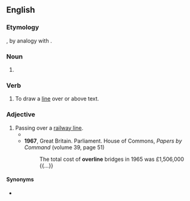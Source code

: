 ==English==

===Etymology===
{{prefix|en|over|line}}, by analogy with {{m|en|underline}}.

===Noun===
{{en-noun}}

# {{synonym of|en|overbar#Noun}}

===Verb===
{{en-verb}}

# To draw a [[line]] over or above text.{{attn|en|Does "over" hear refer to a crossing out action or the same as the adjective "above"? If the latter, the definition should be replaced with <nowiki>{{synonym of|en|overbar#Verb}}</nowiki>}} 

===Adjective===
{{en-adj|-}}

# Passing over a [[railway line]].
#* {{quote-journal|en|year=1960|month=March|author=Cecil J. Allen|title=Locomotive Running Past and Present|journal=Trains Illustrated|page=176|text=Despite this slight delay, a bad slowing at Borrowash for an '''overline''' bridge under construction, and signals outside Derby, we arrived there "on time" by the public book, though 1¾ min. late by the working book.}}
#* '''1967''', Great Britain. Parliament. House of Commons, ''Papers by Command'' (volume 39, page 51)
#*: The total cost of '''overline''' bridges in 1965 was £1,506,000 {{...}}

====Synonyms====
* {{l|en|overtrack}}